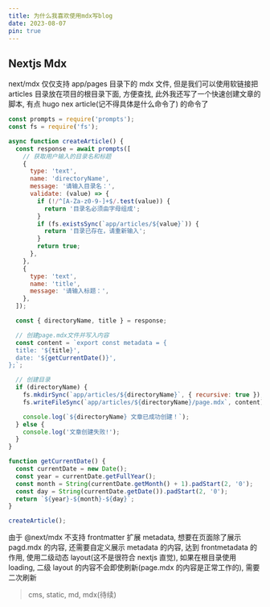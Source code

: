 ```yaml
---
title: 为什么我喜欢使用mdx写blog
date: 2023-08-07
pin: true
---
```


## Nextjs Mdx

next/mdx 仅仅支持 app/pages 目录下的 mdx 文件, 但是我们可以使用软链接把 articles 目录放在项目的根目录下面, 方便查找, 此外我还写了一个快速创建文章的脚本, 有点 hugo nex article(记不得具体是什么命令了) 的命令了

```js
const prompts = require('prompts');
const fs = require('fs');

async function createArticle() {
  const response = await prompts([
    // 获取用户输入的目录名和标题
    {
      type: 'text',
      name: 'directoryName',
      message: '请输入目录名：',
      validate: (value) => {
        if (!/^[A-Za-z0-9-]+$/.test(value)) {
          return '目录名必须由字母组成';
        }
        if (fs.existsSync(`app/articles/${value}`)) {
          return '目录已存在，请重新输入';
        }
        return true;
      },
    },
    {
      type: 'text',
      name: 'title',
      message: '请输入标题：',
    },
  ]);

  const { directoryName, title } = response;

  // 创建page.mdx文件并写入内容
  const content = `export const metadata = {
  title: '${title}',
  date: '${getCurrentDate()}',
};`;

  // 创建目录
  if (directoryName) {
    fs.mkdirSync(`app/articles/${directoryName}`, { recursive: true });
    fs.writeFileSync(`app/articles/${directoryName}/page.mdx`, content);

    console.log(`${directoryName} 文章已成功创建！`);
  } else {
    console.log('文章创建失败!');
  }
}

function getCurrentDate() {
  const currentDate = new Date();
  const year = currentDate.getFullYear();
  const month = String(currentDate.getMonth() + 1).padStart(2, '0');
  const day = String(currentDate.getDate()).padStart(2, '0');
  return `${year}-${month}-${day}`;
}

createArticle();
```

由于 @next/mdx 不支持 frontmatter 扩展 metadata, 想要在页面除了展示 pagd.mdx 的内容, 还需要自定义展示 metadata 的内容, 达到 frontmetadata 的作用, 使用二级动态 layout(这不是很符合 nextjs 直觉), 如果在根目录使用 loading, 二级 layout 的内容不会即使刷新(page.mdx 的内容是正常工作的), 需要二次刷新

> cms, static, md, mdx(待续)
